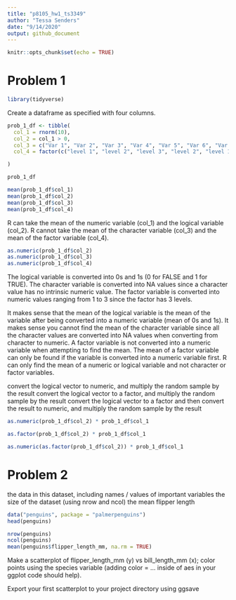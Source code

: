```yaml
---
title: "p8105_hw1_ts3349"
author: "Tessa Senders"
date: "9/14/2020"
output: github_document
---
```


```r
knitr::opts_chunk$set(echo = TRUE)
```

# Problem 1

```r
library(tidyverse)
```

Create a dataframe as specified with four columns.
```r
prob_1_df <- tibble(
  col_1 = rnorm(10),
  col_2 = col_1 > 0,
  col_3 = c("Var 1", "Var 2", "Var 3", "Var 4", "Var 5", "Var 6", "Var 7", "Var 8", "Var 9", "Var 10"),
  col_4 = factor(c("level 1", "level 2", "level 3", "level 2", "level 1", "level 3", "level 1", "level 2", "level 2", "level 3"))

)

prob_1_df

mean(prob_1_df$col_1)
mean(prob_1_df$col_2)
mean(prob_1_df$col_3)
mean(prob_1_df$col_4)
```
R can take the mean of the numeric variable (col_1) and the logical variable (col_2).  R cannot take the mean of the character variable (col_3) and the mean of the factor variable (col_4).

```r
as.numeric(prob_1_df$col_2)
as.numeric(prob_1_df$col_3)
as.numeric(prob_1_df$col_4)
```
The logical variable is converted into 0s and 1s (0 for FALSE and 1 for TRUE).  The character variable is converted into NA values since a character value has no intrinsic numeric value.  The factor variable is converted into numeric values ranging from 1 to 3 since the factor has 3 levels.

It makes sense that the mean of the logical variable is the mean of the variable after being converted into a numeric variable (mean of 0s and 1s).  It makes sense you cannot find the mean of the character variable since all the character values are converted into NA values when converting from character to numeric.  A factor variable is not converted into a numeric variable when attempting to find the mean.  The mean of a factor variable can only be found if the variable is converted into a numeric variable first.  R can only find the mean of a numeric or logical variable and not character or factor variables.

convert the logical vector to numeric, and multiply the random sample by the result
convert the logical vector to a factor, and multiply the random sample by the result
convert the logical vector to a factor and then convert the result to numeric, and multiply the random sample by the result
```r
as.numeric(prob_1_df$col_2) * prob_1_df$col_1

as.factor(prob_1_df$col_2) * prob_1_df$col_1

as.numeric(as.factor(prob_1_df$col_2)) * prob_1_df$col_1
```

# Problem 2

the data in this dataset, including names / values of important variables
the size of the dataset (using nrow and ncol)
the mean flipper length
```r
data("penguins", package = "palmerpenguins")
head(penguins)

nrow(penguins)
ncol(penguins)
mean(penguins$flipper_length_mm, na.rm = TRUE)
```


Make a scatterplot of flipper_length_mm (y) vs bill_length_mm (x); color points using the species variable (adding color = ... inside of aes in your ggplot code should help).

Export your first scatterplot to your project directory using ggsave
```r

```



